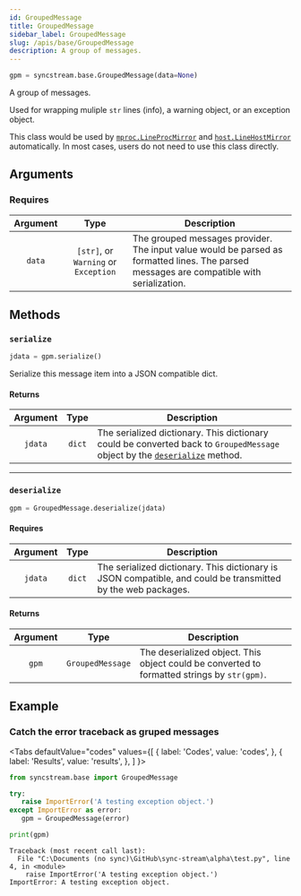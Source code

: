 ```yaml
---
id: GroupedMessage
title: GroupedMessage
sidebar_label: GroupedMessage
slug: /apis/base/GroupedMessage
description: A group of messages.
---
```




<APITopBar type="class" isPrivate={true} source="base.GroupedMessage" />

```python
gpm = syncstream.base.GroupedMessage(data=None)
```

A group of messages.

Used for wrapping muliple `str` lines (info), a warning object, or an exception object.

This class would be used by [`mproc.LineProcMirror`](../mproc/LineProcMirror.mdx) and [`host.LineHostMirror`](../host/LineHostMirror.mdx) automatically. In most cases, users do not need to use this class directly.

## Arguments

### Requires

| Argument |                 Type                 | <center>Description</center>                                                                                                              |
| :------: | :----------------------------------: | :---------------------------------------------------------------------------------------------------------------------------------------- |
|  `data`  | `[str]`, or `Warning` or `Exception` | The grouped messages provider. The input value would be parsed as formatted lines. The parsed messages are compatible with serialization. |

## Methods

### <IconObjType type="method"/> `serialize`

```python
jdata = gpm.serialize()
```

Serialize this message item into a JSON compatible dict.

#### Returns

| Argument |  Type  | <center>Description</center>                                                                                                               |
| :------: | :----: | :----------------------------------------------------------------------------------------------------------------------------------------- |
| `jdata`  | `dict` | The serialized dictionary. This dictionary could be converted back to `GroupedMessage` object by the [`deserialize`](#-deserialize) method. |

---

### <IconObjType type="method"/> `deserialize`

```python
gpm = GroupedMessage.deserialize(jdata)
```

#### Requires

| Argument |  Type  | <center>Description</center>                                                                                 |
| :------: | :----: | :----------------------------------------------------------------------------------------------------------- |
| `jdata`  | `dict` | The serialized dictionary. This dictionary is JSON compatible, and could be transmitted by the web packages. |

#### Returns

| Argument |       Type       | <center>Description</center>                                                                |
| :------: | :--------------: | :------------------------------------------------------------------------------------------ |
|  `gpm`   | `GroupedMessage` | The deserialized object. This object could be converted to formatted strings by `str(gpm)`. |

## Example

### <IconObjType type="term"/> Catch the error traceback as gruped messages

<Tabs
  defaultValue="codes"
  values={[
    { label: 'Codes', value: 'codes', },
    { label: 'Results', value: 'results', },
  ]
}>

<TabItem value="codes">

```python
from syncstream.base import GroupedMessage

try:
   raise ImportError('A testing exception object.')
except ImportError as error:
   gpm = GroupedMessage(error)

print(gpm)
```

</TabItem>

<TabItem value="results">

```shell
Traceback (most recent call last):
  File "C:\Documents (no sync)\GitHub\sync-stream\alpha\test.py", line 4, in <module>
    raise ImportError('A testing exception object.')
ImportError: A testing exception object.
```

</TabItem>
</Tabs>
